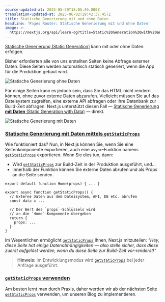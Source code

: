 ```yaml
---
source-updated-at: 2025-05-29T18:05:49.000Z
translation-updated-at: 2025-06-02T19:42:37.457Z
title: Statische Generierung mit und ohne Daten
headline: 'Pages Router: Statische Generierung mit und ohne Daten'
image: >-
  https://nextjs.org/api/learn-og?title=Static%20Generation%20with%20and%20without%20Data&amp;chapter=24
---
```


[Statische Generierung (Static Generation)](/docs/pages/building-your-application/rendering/static-site-generation) kann mit oder ohne Daten erfolgen.

Bisher erforderten alle von uns erstellten Seiten keine Abfrage externer Daten. Diese Seiten werden automatisch statisch generiert, wenn die App für die Produktion gebaut wird.

![Statische Generierung ohne Daten](https://h8DxKfmAPhn8O0p3.public.blob.vercel-storage.com/learn/pages-router/data-fetching/static-generation-without-data.png)

Für einige Seiten kann es jedoch sein, dass Sie das HTML nicht rendern können, ohne zuvor externe Daten abzurufen. Vielleicht müssen Sie auf das Dateisystem zugreifen, eine externe API abfragen oder Ihre Datenbank zur Build-Zeit abfragen. Next.js unterstützt diesen Fall — [Statische Generierung **mit Daten** (Static Generation with Data)](https://nextjs.org/docs/basic-features/pages#static-generation-with-data) — direkt.

![Statische Generierung mit Daten](https://h8DxKfmAPhn8O0p3.public.blob.vercel-storage.com/learn/pages-router/data-fetching/static-generation-with-data.png)

### [Statische Generierung mit Daten mittels `getStaticProps`](#static-generation-with-data-using-getstaticprops)

Wie funktioniert das? Nun, in Next.js können Sie, wenn Sie eine Seitenkomponente exportieren, auch eine `async`-Funktion namens [`getStaticProps`](/docs/basic-features/data-fetching#getstaticprops-static-generation) exportieren. Wenn Sie dies tun, dann:

*   Wird [`getStaticProps`](/docs/basic-features/data-fetching#getstaticprops-static-generation) zur Build-Zeit in der Produktion ausgeführt, und…
*   Innerhalb der Funktion können Sie externe Daten abrufen und als Props an die Seite senden.

```
export default function Home(props) { ... }
 
export async function getStaticProps() {
  // Externe Daten aus dem Dateisystem, API, DB etc. abrufen
  const data = ...
 
  // Der Wert des `props`-Schlüssels wird
  // an die `Home`-Komponente übergeben
  return {
    props: ...
  }
}
```

Im Wesentlichen ermöglicht [`getStaticProps`](/docs/basic-features/data-fetching#getstaticprops-static-generation) Ihnen, Next.js mitzuteilen: _"Hey, diese Seite hat einige Datenabhängigkeiten — also stelle sicher, dass diese zuerst aufgelöst werden, wenn du diese Seite zur Build-Zeit vor-renderst!"_

> **Hinweis**: Im Entwicklungsmodus wird [`getStaticProps`](/docs/basic-features/data-fetching#getstaticprops-static-generation) bei jeder Anfrage ausgeführt.

### [`getStaticProps` verwenden](#lets-use-getstaticprops)

Am besten lernt man durch Praxis, daher werden wir ab der nächsten Seite [`getStaticProps`](/docs/basic-features/data-fetching#getstaticprops-static-generation) verwenden, um unseren Blog zu implementieren.